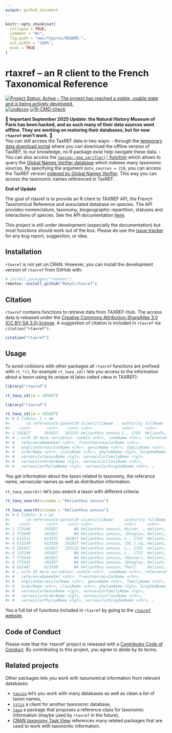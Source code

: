 ```yaml
---
output: github_document
---
```


<!-- README.md is generated from README.Rmd. Please edit that file -->

```r
knitr::opts_chunk$set(
  collapse = TRUE,
  comment = "#>",
  fig.path = "man/figures/README-",
  out.width = "100%",
  eval = TRUE
)
```

# rtaxref – an R client to the French Taxonomical Reference

<!-- badges: start -->
[![Project Status: Active – The project has reached a stable, usable state and is being actively developed.](https://www.repostatus.org/badges/latest/active.svg)](https://www.repostatus.org/#active)
[![codecov](https://codecov.io/gh/Rekyt/rtaxref/branch/master/graph/badge.svg)](https://codecov.io/gh/Rekyt/rtaxref)
[![R-CMD-check](https://github.com/Rekyt/rtaxref/actions/workflows/R-CMD-check.yaml/badge.svg)](https://github.com/Rekyt/rtaxref/actions/workflows/R-CMD-check.yaml)
  <!-- badges: end -->

🛑 **Important September 2025 Update: the Natural History Museum of Paris has been hacked, and as such many of their data sources went offline. They are working on restoring their databases, but for now `rtaxref` won't work.** 🛑  
You can still access the TaxREF data in two ways:
- through the [temporary data download portal](https://www.patrinat.fr/fr/page-temporaire-de-telechargement-des-referentiels-de-donnees-lies-linpn-7353) where you can download the offline version of TaxREF, to our knowledge, no R package exist help navigate these data.
- You can also access the [`taxize::gna_verifier()` function](https://docs.ropensci.org/taxize/reference/gna_verifier.html) which allows to query the [Global Names Verifier database](https://verifier.globalnames.org/) which indexes many taxonomic sources. By specifying the argument `data_sources = 210`, you can access the TaxREF version [indexed by Global Names Verifier](https://verifier.globalnames.org/data_sources/210). This way you can access the taxonomic names referenced in TaxREF.

**End of Update**



The goal of rtaxref is to provide an R client to TAXREF API,
the French Taxonomical Reference and associated database on species.
The API provides nomenclature, taxonomy, biogeographic repartition, statuses
and interactions of species. See the API documentation
[here](https://taxref.mnhn.fr/taxref-web/api/doc).

This project is still under development (especially the documentation) but most
functions should work out of the box. Please do use the
[issue tracker](https://github.com/Rekyt/rtaxref/issues) for any bug report,
suggestion, or idea.

## Installation

`rtaxref` is not yet on CRAN. However, you can install the development version of `rtaxref` from GitHub with:

```r
# install.packages("remotes")
remotes::install_github("Rekyt/rtaxref")
```


## Citation

`rtaxref` contains functions to retrieve data from TAXREF-Hub. The access data is released under the [Creative Commons Attribution-ShareAlike 3.0 (CC BY-SA 3.0) license](https://creativecommons.org/licenses/by-sa/3.0/). A suggestion of citation is included in `rtaxref` via `citation("rtaxref")`.

```r
citation("rtaxref")
```

## Usage

To avoid collisions with other packages all `rtaxref` functions are prefixed with `rt_*()`, for example `rt_taxa_id()` lets you access to the information about a taxon using its unique id (also called `cdNom` in TAXREF):

```r
library("rtaxref")

rt_taxa_id(id = 101027)
```

``` r
library("rtaxref")

rt_taxa_id(id = 101027)
#> # A tibble: 1 × 46
#>       id referenceId parentId scientificName    authority fullName  fullNameHtml
#>    <int>       <int>    <int> <chr>             <chr>     <chr>     <chr>       
#> 1 101027      101027   193133 Helianthus annuus L., 1753  Helianth… <i>Helianth…
#> # … with 39 more variables: rankId <chr>, rankName <chr>, referenceName <chr>,
#> #   referenceNameHtml <chr>, frenchVernacularName <chr>,
#> #   englishVernacularName <chr>, genusName <chr>, familyName <chr>,
#> #   orderName <chr>, className <chr>, phylumName <lgl>, kingdomName <chr>,
#> #   vernacularGenusName <lgl>, vernacularFamilyName <lgl>,
#> #   vernacularOrderName <lgl>, vernacularClassName <chr>,
#> #   vernacularPhylumName <lgl>, vernacularKingdomName <chr>, …
```

You get information about the taxon related to taxonomy, the referance name, vernacular names as well as distribution information.

`rt_taxa_search()` let's you search a taxon with different criteria:

```r
rt_taxa_search(sciname = "Helianthus annuus")
```

``` r
rt_taxa_search(sciname = "Helianthus annuus")
#> # A tibble: 9 × 62
#>       id referenceId parentId scientificName     authority fullName fullNameHtml
#>    <int>       <int>    <int> <chr>              <chr>     <chr>    <chr>       
#> 1 773546      101027       NA Helianthus annuus… Heiser, … Heliant… <i>Helianth…
#> 2 772409      101027       NA Helianthus annuus… (Douglas… Heliant… <i>Helianth…
#> 3 613531      613531   101027 Helianthus annuus… L., 1753  Heliant… <i>Helianth…
#> 4 613530      613530   101027 Helianthus annuus… (DC.) Co… Heliant… <i>Helianth…
#> 5 101027      101027   193133 Helianthus annuus  L., 1753  Heliant… <i>Helianth…
#> 6 135249      101027       NA Helianthus annuus… L., 1753  Heliant… <i>Helianth…
#> 7 773544      101027       NA Helianthus annuus… (Heiser)… Heliant… <i>Helianth…
#> 8 773545      101027       NA Helianthus annuus… (Douglas… Heliant… <i>Helianth…
#> 9 621487      613530       NA Helianthus annuus… Thell.    Heliant… <i>Helianth…
#> # … with 55 more variables: rankId <chr>, rankName <chr>, referenceName <chr>,
#> #   referenceNameHtml <chr>, frenchVernacularName <chr>,
#> #   englishVernacularName <chr>, genusName <chr>, familyName <chr>,
#> #   orderName <chr>, className <chr>, phylumName <lgl>, kingdomName <chr>,
#> #   vernacularGenusName <lgl>, vernacularFamilyName <lgl>,
#> #   vernacularOrderName <lgl>, vernacularClassName <chr>,
#> #   vernacularPhylumName <lgl>, vernacularKingdomName <chr>, …
```

You a full list of functions included in `rtaxref` by going to the [`rtaxref` website](https://rekyt.github.io/rtaxref).


## Code of Conduct

Please note that the 'rtaxref' project is released with a [Contributor Code of Conduct](CODE_OF_CONDUCT.md). By contributing to this project, you agree to abide by its terms.

## Related projects

Other packages lets you work with taxonomical information from relevant databases:

- [`taxize`](https://github.com/ropensci/taxize) let's you work with many databases as well as clean a list of taxon names,
- [`ritis`](https://github.com/ropensci/ritis) a client for another taxonomic database,
- [`taxa`](https://github.com/ropensci/taxa) a package that proposes a reference class for taxonomic information (maybe used by `rtaxref` in the future),
- [CRAN taxonomy Task View](https://github.com/ropensci/taxonomy) references many related packages that are used to work with taxonomic information.

